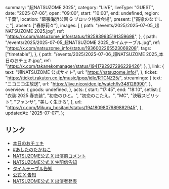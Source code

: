   summary: "超NATSUZOME 2025",
  category: "LIVE",
  liveType: "GUEST",
  date: "2025-07-06",
  open: "09:00",
  start: "10:00",
  end: undefined,
  region: "千葉",
  location: "幕張海浜公園 G ブロック特設会場",
  present: ["高嶺のなでしこ"],
  absent: ["春野莉々"],
  images: [
    {
      path: "/events/2025/2025-07-05_超NATSUZOME 2025.jpg",
      ref: "https://x.com/natsuzome_info/status/1925839935191359698",
    },
    {
      path: "/events/2025/2025-07-05_超NATSUZOME 2025_タイムテーブル.jpg",
      ref: "https://x.com/natsuzome_info/status/1936002265523069208",
      tags: ["timetable"],
    },
    {
      path: "/events/2025/2025-07-06_超NATSUZOME 2025_本日のおチェキ.jpg",
      ref: "https://x.com/takanekomanager/status/1941792927296229426",
    },
  ],
  link: {
    text: "超NATSUZOME 公式サイト",
    url: "https://natsuzome.info/",
  },
  ticket: "https://ticket.rakuten.co.jp/music/jpop/idle/RTCNZ25/",
  streamings: {
    text: "ニコニコ生放送",
    url: "https://live.nicovideo.jp/watch/lv348128990",
  },
  overview: {
    goods: undefined,
  },
  acts: {
    start: "17:45",
    end: "18:10",
    setlist: [
      "衣装:2025 春衣装",
      "初恋のひと。",
      "初恋のこたえ。",
      "MC",
      "決戦スピリット",
      "ファンサ",
      "美しく生きろ",
    ],
    url: "https://x.com/Mikuru_hositani/status/1941809807989882945",
  },
  updatedAt: "2025-07-07",
};

## リンク

- [本日のおチェキ](https://x.com/takanekomanager/status/1941792927296229426)
- [#あしたのたかねこ](https://x.com/takanenofficial/status/1941467374563348914)
- [NATSUZOME公式 X 出演前コメント](https://x.com/natsuzome_info/status/1941777569571131630)
- [NATSUZOME公式 X 生配信告知](https://x.com/natsuzome_info/status/1941086790871634355)
- [タイムテーブル告知](https://x.com/natsuzome_info/status/1936002265523069208)
- [公式 X 告知](https://x.com/takanenofficial/status/1925862058903420968)
- [NATSUZOME公式 X 出演者発表](https://x.com/natsuzome_info/status/1925839935191359698)
